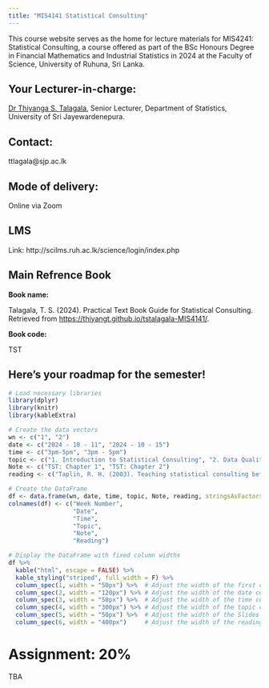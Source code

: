 ```yaml
---
title: "MIS4141 Statistical Consulting"
---
```


This course website serves as the home for lecture materials for MIS4241: Statistical Consulting, a course offered as part of the BSc Honours Degree in Financial Mathematics and Industrial Statistics in 2024 at the Faculty of Science, University of Ruhuna, Sri Lanka.

## Your Lecturer-in-charge:

[Dr Thiyanga S. Talagala](https://thiyanga.netlify.app/), Senior Lecturer, Department of Statistics, University of Sri Jayewardenepura.

## Contact:

ttlagala\@sjp.ac.lk

## Mode of delivery:

Online via Zoom

## LMS

Link: http://scilms.ruh.ac.lk/science/login/index.php

## Main Refrence Book

**Book name:**

Talagala, T. S. (2024). Practical Text Book Guide for Statistical Consulting. Retrieved from <https://thiyangt.github.io/tstalagala-MIS4141/>.

**Book code:**

TST

## Here’s your roadmap for the semester!

```r
# Load necessary libraries
library(dplyr)
library(knitr)
library(kableExtra)

# Create the data vectors
wn <- c("1", "2")
date <- c("2024 - 10 - 11", "2024 - 10 - 15")
time <- c("3pm-5pm", "3pm - 5pm")
topic <- c("1. Introduction to Statistical Consulting", "2. Data Quality Analysis with R")
Note <- c("TST: Chapter 1", "TST: Chapter 2")
reading <- c("Taplin, R. H. (2003). Teaching statistical consulting before statistical methodology. Australian & New Zealand Journal of Statistics, 45(2), 141-152.",  "[dlookr](https://choonghyunryu.github.io/dlookr/)")

# Create the DataFrame
df <- data.frame(wn, date, time, topic, Note, reading, stringsAsFactors = FALSE)
colnames(df) <- c("Week Number",
                  "Date",
                  "Time",
                  "Topic",
                  "Note",
                  "Reading")

# Display the DataFrame with fixed column widths
df %>%
  kable("html", escape = FALSE) %>%
  kable_styling("striped", full_width = F) %>%
  column_spec(1, width = "50px") %>%  # Adjust the width of the first column
  column_spec(2, width = "120px") %>% # Adjust the width of the date column
  column_spec(3, width = "50px") %>%  # Adjust the width of the time column
  column_spec(4, width = "300px") %>% # Adjust the width of the topic column
  column_spec(5, width = "50px") %>%  # Adjust the width of the Slides column
  column_spec(6, width = "400px")     # Adjust the width of the reading column


```

# Assignment: 20%

TBA
